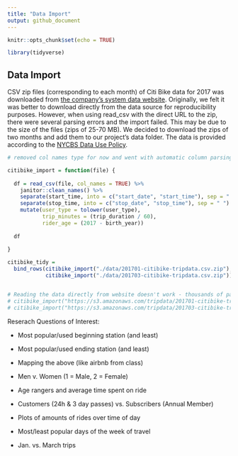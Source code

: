 ```yaml
---
title: "Data Import"
output: github_document
---
```


```r
knitr::opts_chunk$set(echo = TRUE)

library(tidyverse)
```

## Data Import

CSV zip files (corresponding to each month) of Citi Bike data for 2017 was downloaded from [the company's system data website](https://s3.amazonaws.com/tripdata/index.html). Originally, we felt it was better to download directly from the data source for reproducibility purposes. However, when using read_csv with the direct URL to the zip, there were several parsing errors and the import failed. This may be due to the size of the files (zips of 25-70 MB). We decided to download the zips of two months and add them to our project's data folder. The data is provided according to the [NYCBS Data Use Policy](https://www.citibikenyc.com/data-sharing-policy). 

```r
# removed col names type for now and went with automatic column parsing which seemed to work  well

citibike_import = function(file) {
  
  df = read_csv(file, col_names = TRUE) %>%
    janitor::clean_names() %>% 
    separate(start_time, into = c("start_date", "start_time"), sep = " ") %>% 
    separate(stop_time, into = c("stop_date", "stop_time"), sep = " ") %>% 
    mutate(user_type = tolower(user_type),
           trip_minutes = (trip_duration / 60),
           rider_age = (2017 - birth_year))
    
  df
  
}

citibike_tidy = 
  bind_rows(citibike_import("./data/201701-citibike-tripdata.csv.zip"),
            citibike_import("./data/201703-citibike-tripdata.csv.zip"))


# Reading the data directly from website doesn't work - thousands of parsing failures, even with auto parsing and when specifing column parsing in function
# citibike_import("https://s3.amazonaws.com/tripdata/201701-citibike-tripdata.csv.zip"),
# citibike_import("https://s3.amazonaws.com/tripdata/201703-citibike-tripdata.csv.zip"))
```

Reserach Questions of Interest:

* Most popular/used beginning station (and least)

* Most popular/used ending station (and least)

* Mapping the above (like airbnb from class)

* Men v. Women (1 = Male, 2 = Female)

* Age rangers and average time spent on ride

* Customers (24h & 3 day passes) vs. Subscribers (Annual Member)

* Plots of amounts of rides over time of day 

* Most/least popular days of the week of travel 

* Jan. vs. March trips


